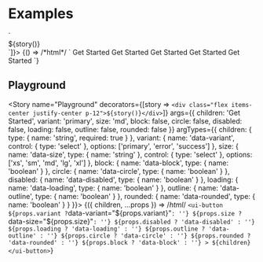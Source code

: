 
# Examples

<Meta title="Components/Button" excludeStories={/.*(Primary|Error|Success)$/} />

<Canvas>
  <Story name="Examples" decorators={[story => `<div class="flex items-center justify-center gap-2">${story()}</div>`]}>
    {() => /*html*/ `
      <ui-button>Get Started</ui-button>
      <ui-button data-variant="error" data-outline> Get Started</ui-button>
      <ui-button data-variant="success" data-disabled>Get Started</ui-button>
      <ui-button-group>
        <ui-button>Get Started</ui-button>
        <ui-button data-outline>Get Started</ui-button>
      </ui-button-group>
    `}
  </Story>
</Canvas>

## Playground

<Story
  name="Playground"
  decorators={[story => `<div class="flex items-center justify-center p-12">${story()}</div>`]}
  args={{
    children: 'Get Started',
    variant: 'primary',
    size: 'md',
    block: false,
    circle: false,
    disabled: false,
    loading: false,
    outline: false,
    rounded: false
  }}
  argTypes={{
    children: {
      type: { name: 'string', required: true }
    },
    variant: {
      name: 'data-variant',
      control: { type: 'select' },
      options: ['primary', 'error', 'success']
    },
    size: {
      name: 'data-size',
      type: { name: 'string' },
      control: { type: 'select' },
      options: ['xs', 'sm', 'md', 'lg', 'xl']
    },
    block: {
      name: 'data-block',
      type: { name: 'boolean' }
    },
    circle: {
      name: 'data-circle',
      type: { name: 'boolean' }
    },
    disabled: {
      name: 'data-disabled',
      type: { name: 'boolean' }
    },
    loading: {
      name: 'data-loading',
      type: { name: 'boolean' }
    },
    outline: {
      name: 'data-outline',
      type: { name: 'boolean' }
    },
    rounded: {
      name: 'data-rounded',
      type: { name: 'boolean' }
    }
  }}>
  {({ children, ...props }) => /*html*/ `
    <ui-button
      ${props.variant ? `data-variant="${props.variant}"` : ''}
      ${props.size ? `data-size="${props.size}"` : ''}
      ${props.disabled ? 'data-disabled' : ''}
      ${props.loading ? 'data-loading' : ''}
      ${props.outline ? 'data-outline' : ''}
      ${props.circle ? 'data-circle' : ''}
      ${props.rounded ? 'data-rounded' : ''}
      ${props.block ? 'data-block' : ''}
    >
      ${children}
    </ui-button>
  `}
</Story>

<ArgsTable story="Playground" />
